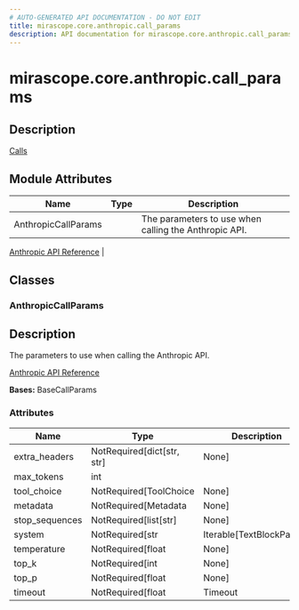 ```yaml
---
# AUTO-GENERATED API DOCUMENTATION - DO NOT EDIT
title: mirascope.core.anthropic.call_params
description: API documentation for mirascope.core.anthropic.call_params
---
```


# mirascope.core.anthropic.call_params

<ApiType type="Module" />

## Description

<Info title="Usage">

[Calls](/docs/mirascope/learn/calls#provider-specific-parameters)

</Info>

## Module Attributes

| Name | Type | Description |
| ---- | ---- | ----------- |
| AnthropicCallParams |  | The parameters to use when calling the Anthropic API.

[Anthropic API Reference](https://docs.anthropic.com/en/api/messages) |

## Classes

### AnthropicCallParams

<ApiType type="Class" />

## Description

The parameters to use when calling the Anthropic API.

[Anthropic API Reference](https://docs.anthropic.com/en/api/messages)

**Bases:** BaseCallParams

### Attributes

| Name | Type | Description |
| ---- | ---- | ----------- |
| extra_headers | NotRequired[dict[str, str] | None] |  |
| max_tokens | int |  |
| tool_choice | NotRequired[ToolChoice | None] |  |
| metadata | NotRequired[Metadata | None] |  |
| stop_sequences | NotRequired[list[str] | None] |  |
| system | NotRequired[str | Iterable[TextBlockParam] | None] |  |
| temperature | NotRequired[float | None] |  |
| top_k | NotRequired[int | None] |  |
| top_p | NotRequired[float | None] |  |
| timeout | NotRequired[float | Timeout | None] |  |



